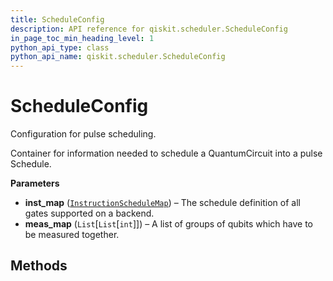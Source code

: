 ```yaml
---
title: ScheduleConfig
description: API reference for qiskit.scheduler.ScheduleConfig
in_page_toc_min_heading_level: 1
python_api_type: class
python_api_name: qiskit.scheduler.ScheduleConfig
---
```


# ScheduleConfig

<Class id="qiskit.scheduler.ScheduleConfig" isDedicatedPage={true} github="https://github.com/qiskit/qiskit/tree/stable/0.14/qiskit/scheduler/config.py" signature="ScheduleConfig(inst_map, meas_map)" modifiers="class">
  Configuration for pulse scheduling.

  Container for information needed to schedule a QuantumCircuit into a pulse Schedule.

  **Parameters**

  *   **inst\_map** ([`InstructionScheduleMap`](qiskit.pulse.InstructionScheduleMap "qiskit.pulse.instruction_schedule_map.InstructionScheduleMap")) – The schedule definition of all gates supported on a backend.
  *   **meas\_map** (`List`\[`List`\[`int`]]) – A list of groups of qubits which have to be measured together.

  ## Methods

  |   |
  | - |
</Class>

